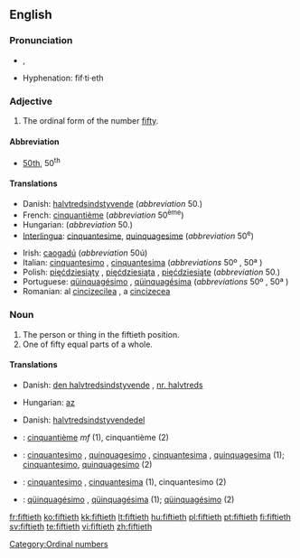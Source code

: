 ==English==

===Pronunciation===
*{{IPA|/ˈfɪftiəθ/}}, {{SAMPA|/"fIfti@T/}}
*Hyphenation: fif·ti·eth

===Adjective===
{{en-adj|-}}

# The ordinal form of the number [[fifty]].

====Abbreviation====
* [[50th]], 50<sup>th</sup>

====Translations====
{{trans-top|the ordinal form of the number fifty}}
*Danish: [[halvtredsindstyvende]] (''abbreviation'' 50.)
*French: [[cinquantième]] (''abbreviation'' 50<sup>ème</sup>)
*Hungarian: {{t+|hu|ötvenedik}} (''abbreviation'' 50.)
*[[Interlingua]]: [[cinquantesime]], [[quinquagesime]] (''abbreviation'' 50<sup>e</sup>)
{{trans-mid}}
*Irish: [[caogadú]] (''abbreviation'' 50ú)
*Italian: [[cinquantesimo]] {{m}}, [[cinquantesima]] {{f}} (''abbreviations'' 50º {{m}}, 50ª {{f}})
*Polish: [[pięćdziesiąty]] {{m}}, [[pięćdziesiąta]] {{f}}, [[pięćdziesiąte]] {{n}} (''abbreviation'' 50.)
*Portuguese: [[qüinquagésimo]] {{m}}, [[qüinquagésima]] {{f}} (''abbreviations'' 50º {{m}}, 50ª {{f}})
*Romanian: al [[cincizecilea]] {{m}}, a [[cincizecea]] {{f}}
{{trans-bottom}}

===Noun===
{{en-noun}}

# The person or thing in the fiftieth position.
# One of fifty equal parts of a whole.

====Translations====
{{trans-top|the person or thing in the fiftieth position}}
*Danish: [[den halvtredsindstyvende]] {{c}}, [[nr. halvtreds]] {{c}}
{{trans-mid}}
*Hungarian: [[az]] {{t+|hu|ötvenedik}}
{{trans-bottom}}

{{trans-top|one of fifty equal parts of a whole}}
*Danish: [[halvtredsindstyvendedel]] {{c}}
{{trans-mid}}
{{trans-bottom}}

{{checktrans-top}}
*{{ttbc|French}}: [[cinquantième]]  ''mf'' (1), cinquantième {{m}} (2)
*{{ttbc|Interlingua}}: [[cinquantesimo]] {{m}}, [[quinquagesimo]] {{m}}, [[cinquantesima]] {{f}}, [[quinquagesima]] {{f}} (1); [[cinquantesimo]], [[quinquagesimo]] (2)
{{checktrans-mid}}
*{{ttbc|Italian}}: [[cinquantesimo]] {{m}}, [[cinquantesima]] {{f}} (1), cinquantesimo {{m}} (2)
*{{ttbc|Portuguese}}: [[qüinquagésimo]] {{m}}, [[qüinquagésima]] {{f}} (1); [[qüinquagésimo]] {{m}} (2)
{{checktrans-bottom}}

[[Category:Ordinal numbers]]

[[fr:fiftieth]]
[[ko:fiftieth]]
[[kk:fiftieth]]
[[lt:fiftieth]]
[[hu:fiftieth]]
[[pl:fiftieth]]
[[pt:fiftieth]]
[[fi:fiftieth]]
[[sv:fiftieth]]
[[te:fiftieth]]
[[vi:fiftieth]]
[[zh:fiftieth]]